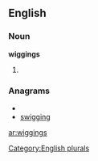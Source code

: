 
==English==

===Noun===
'''wiggings'''

# {{plural of|[[wigging]]}}

===Anagrams===
* {{alphagram|gggiinsw}}
* [[swigging#English|swigging]]

[[Category:English plurals]]

[[ar:wiggings]]